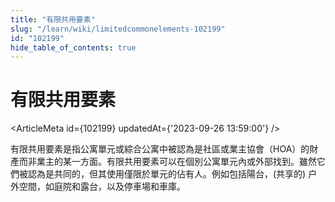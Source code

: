 ```yaml
---
title: "有限共用要素"
slug: "/learn/wiki/limitedcommonelements-102199"
id: "102199"
hide_table_of_contents: true
---
```



# 有限共用要素

<ArticleMeta id={102199} updatedAt={'2023-09-26 13:59:00'} />
<div className='border-solid border-b border-t-0 my-4 border-[var(--ifm-color-gray-300)]' />

有限共用要素是指公寓單元或綜合公寓中被認為是社區或業主協會（HOA）的財產而非業主的某一方面。有限共用要素可以在個別公寓單元內或外部找到。雖然它們被認為是共同的，但其使用僅限於單元的佔有人。例如包括陽台，(共享的) 户外空間，如庭院和露台，以及停車場和車庫。
